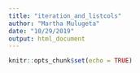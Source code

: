 ```yaml
---
title: "iteration_and_listcols"
author: "Martha Mulugeta"
date: "10/29/2019"
output: html_document
---
```


```r
knitr::opts_chunk$set(echo = TRUE)
```